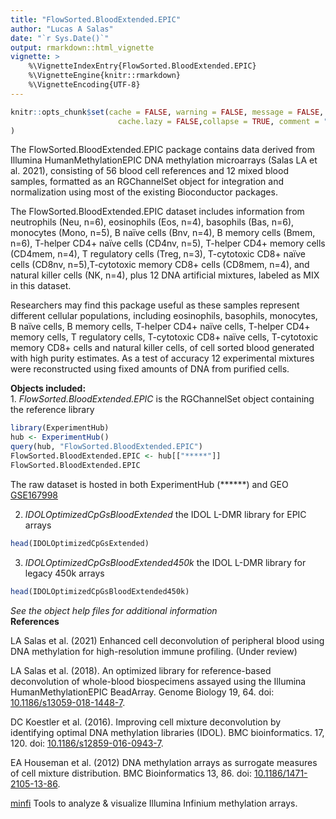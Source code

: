 ```yaml
---
title: "FlowSorted.BloodExtended.EPIC"
author: "Lucas A Salas"
date: "`r Sys.Date()`"
output: rmarkdown::html_vignette
vignette: >
    %\VignetteIndexEntry{FlowSorted.BloodExtended.EPIC}
    %\VignetteEngine{knitr::rmarkdown}
    %\VignetteEncoding{UTF-8}
---
```


```r
knitr::opts_chunk$set(cache = FALSE, warning = FALSE, message = FALSE, 
                        cache.lazy = FALSE,collapse = TRUE, comment = "#>"
)
```

The FlowSorted.BloodExtended.EPIC package contains data derived from Illumina 
HumanMethylationEPIC DNA methylation microarrays (Salas LA et al. 2021), 
consisting of 56 blood cell references and 12 mixed blood samples, formatted
as an RGChannelSet object for integration and normalization using most of the 
existing Bioconductor packages. 

The FlowSorted.BloodExtended.EPIC dataset includes information from neutrophils 
(Neu, n=6), eosinophils (Eos, n=4), basophils (Bas, n=6), monocytes (Mono, n=5),
B naïve cells (Bnv, n=4), B memory cells (Bmem, n=6), T-helper CD4+ naïve cells 
(CD4nv, n=5), T-helper CD4+ memory cells (CD4mem, n=4), T regulatory cells 
(Treg, n=3), T-cytotoxic CD8+ naïve cells (CD8nv, n=5),T-cytotoxic memory CD8+ 
cells (CD8mem, n=4), and natural killer cells (NK, n=4), plus 12 DNA 
artificial mixtures, labeled as MIX in this dataset.  

Researchers may find this package useful as these samples represent different 
cellular populations, including eosinophils, basophils, monocytes, B naïve 
cells, B memory cells, T-helper CD4+ naïve cells, T-helper CD4+ memory cells, T 
regulatory cells, T-cytotoxic CD8+ naïve cells, T-cytotoxic memory CD8+ cells 
and natural killer cells, of cell sorted blood generated with high purity 
estimates. 
As a test of accuracy 12 experimental mixtures were reconstructed using fixed 
amounts of DNA from purified cells. 

**Objects included:**  
 1. *FlowSorted.BloodExtended.EPIC* is the RGChannelSet object containing the 
 reference library
 
```r
library(ExperimentHub)  
hub <- ExperimentHub()  
query(hub, "FlowSorted.BloodExtended.EPIC")  
FlowSorted.BloodExtended.EPIC <- hub[["*****"]]  
FlowSorted.BloodExtended.EPIC  
```
 The raw dataset is hosted in both ExperimentHub (******) and GEO 
 [GSE167998](https://www.ncbi.nlm.nih.gov/geo/query/acc.cgi?acc=GSE167998)  

 2. *IDOLOptimizedCpGsBloodExtended* the IDOL L-DMR library for EPIC arrays  
```r
head(IDOLOptimizedCpGsExtended)  
```  
 3. *IDOLOptimizedCpGsBloodExtended450k* the IDOL L-DMR library for legacy 450k 
 arrays  
```r
head(IDOLOptimizedCpGsBloodExtended450k)  
```  
 *See the object help files for additional information*  
**References**

LA Salas et al. (2021) Enhanced cell deconvolution of peripheral blood using 
DNA methylation for high-resolution immune profiling. (Under review)

LA Salas et al. (2018). An optimized library for reference-based deconvolution 
of whole-blood biospecimens assayed using the Illumina HumanMethylationEPIC
BeadArray. Genome Biology 19, 64. doi:
[10.1186/s13059-018-1448-7](https://dx.doi.org/10.1186/s13059-018-1448-7).  

DC Koestler et al. (2016). Improving cell mixture deconvolution by
identifying optimal DNA methylation libraries (IDOL). BMC bioinformatics.
17, 120. doi:
[10.1186/s12859-016-0943-7](https://dx.doi.org/10.1186/s12859-016-0943-7).  

EA Houseman et al. (2012) DNA methylation arrays as surrogate
measures of cell mixture distribution. BMC Bioinformatics 13, 86.
doi: [10.1186/1471-2105-13-86](https://dx.doi.org/10.1186/1471-2105-13-86).  

[minfi](http://bioconductor.org/packages/release/bioc/html/minfi.html)
Tools to analyze & visualize Illumina Infinium methylation arrays.


